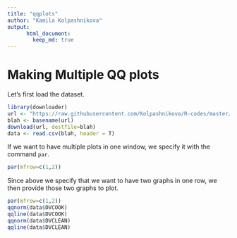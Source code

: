 ```yaml
---
title: "qqplots"
author: "Kamila Kolpashnikova"
output:  
      html_document:  
        keep_md: true 
---
```


# Making Multiple QQ plots

Let's first load the dataset.

```r
library(downloader) 
url <- "https://raw.githubusercontent.com/Kolpashnikova/R-codes/master/data.csv"
blah <- basename(url)
download(url, destfile=blah)
data <- read.csv(blah, header = T)
```

If we want to have multiple plots in one window, we specify it with the command `par`.

```r
par(mfrow=c(1,2))
```

Since above we specify that we want to have two graphs in one row, we then provide those two graphs to plot.

```r
par(mfrow=c(1,2))
qqnorm(data$DVCOOK)
qqline(data$DVCOOK)
qqnorm(data$DVCLEAN)
qqline(data$DVCLEAN)
```
